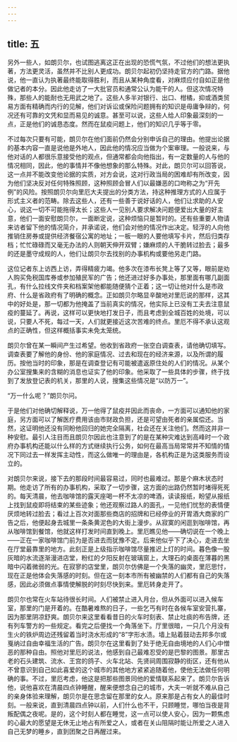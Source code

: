 ```yaml
---
---
---
```

title: 五
---



另外一些人，如朗贝尔，也试图逃离这正在出现的恐慌气氛，不过他们的想法更执著，方法更灵活，虽然并不比别人更成功。朗贝尔起初仍坚持走官方的门路。据他说，他一直认为执著最终能取得胜利，而且从某种角度看，对麻烦应付自如正是他做记者的本分。因此他走访了一大批官员和通常公认为能干的人。但这次情况特殊，那些人的能耐也无用武之地了。这些人多半对银行、出口、柑橘，抑或酒类贸易方面有精确而内行的见解，他们对诉讼或保险问题拥有的知识是毋庸争辩的，何况还有可靠的文凭和显而易见的诚意。甚至可以说，这些人给人印象最深刻的一点，正是他们的诚恳态度。然而在鼠疫问题上，他们的知识几乎等于零。

不过每次只要有可能，朗贝尔在他们面前仍然会分别申诉自己的理由。他提出论据的基本内容一直是说他是外地人，因此他的情况应当做为个案审理。一般说来，与他对话的人都很乐意接受他的观点，但通常都会向他指出，有一定数量的人与他的情况相同，因此，他的事情并不像他想象的那么特殊。对此，朗贝尔可以回答说，这一点并不能改变他论据的实质，对方会说，这对行政当局的困难却有所改变，因为他们坚决反对任何特殊照顾，这种照顾会冒人们以最嫌恶的口吻称之为“开先例”的风险。按照朗贝尔向里厄大夫提出的分类方法，持这种推理方式的人应属于形式主义者的范畴。除去这些人，还有一些善于说好话的人，他们让求助的人安心，说这一切不可能拖得太长；这些人一见别人要求解决问题便爱出大量的好主意，他们一面安慰朗贝尔，一面断定说，这种烦恼只是暂时的。还有些重要人物请来访者留下他的情况简介，并承诺说，他们会对他的情况作出决定。轻浮的人向他推销住房券或提供经济餐宿公寓的地址；一板一眼的人要他填写卡片，然后归类存档；忙忙碌碌而又毫无办法的人则朝天伸开双臂；嫌麻烦的人干脆转过脸去；最多的还是墨守成规的人，他们让朗贝尔去找别的办事机构或要他另走门路。

这位记者东上访西上访，弄得精疲力竭。他多次在漆布长凳上等了又等，眼前是劝人购买免税国库券或参加殖民军的广告；他还进过好多办事处，那里面有哪几副面孔，有什么拉线文件夹和档案架他都能随便猜个正着；这一切让他对什么是市政府、什么是省政府有了明确的概念。正如朗贝尔略显辛酸地对里厄说的那样，这其中的好处是，那一切都为他掩盖了当前真实的情况，他实际上已没有工夫去注意鼠疫的蔓延了。再说，这样可以更快地打发日子，而且考虑到全城百姓的处境，可以说，只要人不死，每过一天，人们就更接近这次苦难的终点。里厄不得不承认这观点的正确性，但这样概括事实未免太笼统。

朗贝尔曾在某一瞬间产生过希望。他收到省政府一张空白调查表，请他确切填写。调查表要了解他的身份、他的家庭情况、过去和现在的经济来源，以及所谓的履历。按他当时的印象，那是在调查登记有可能被遣返原住处的人们的情况。从某个办公室搜集来的含糊的消息也证实了他的印象。他采取了一些具体的步骤，终于找到了发放登记表的机关，那里的人说，搜集这些情况是“以防万一”。

“万一什么呢？”朗贝尔问。

于是他们对他确切解释说，万一他得了鼠疫并因此而丧命，一方面可以通知他的家庭，另方面可以了解医疗费用该由市财政负担，还是可望由死者的亲属偿还。当然，这证明他还没有同盼他回归的她完全隔离，社会还在关注他们。然而这并非一种安慰。最引人注目而且朗贝尔因此也注意到了的是在某种灾难达到高峰时一个政府办事机构还能以什么样的方式继续执行公务，如何在最高当局常常并不知情的情况下同过去一样发挥主动性，而这么做唯一的理由是，各机构正是为这类服务而设立的。

对朗贝尔来说，接下去的那段时间最容易过，同时也最难过。那是个麻木状态时期。他走访了所有的办事机构，采取了一切步骤，这方面的出路仍然暂时堵得死死的。每天清晨，他去咖啡馆的露天座喝一杯不太凉的啤酒，读读报纸，盼望从报纸上找到鼠疫即将结束的某些迹象；他还观察过路人的面孔，一见他们忧愁的表情便厌烦地转过脸去；看过上百次对面那些商店的招牌和已经停业的开胃酒大商家的广告之后，他便起身去城里一条条黄泥色的大街上漫步。从寂寞的闲逛到咖啡馆，再从咖啡馆到餐馆，他就这样打发时间直到晚上。里厄瞧见他——确切说在一个晚上——正在一家咖啡馆门前为是否进去而犹豫不定。后来他似乎下了决心，走进去坐在厅堂最靠里的地方。此刻正是上级指示咖啡馆尽量推迟上灯的时间。暮色像一股灰暗的水流逐渐漫进店堂，粉红的夕阳反射在玻璃窗上，大理石的桌面在薄暮的黑暗中闪着微弱的光。在寂寥的店堂里，朗贝尔仿佛是一个失落的幽灵，里厄思忖，现在正是他体会失落感的时刻。但在这一刻本市所有被幽禁的人们都有自己的失落感，因此必须做点事情使解脱的时刻尽快到来。里厄转身走开了。

朗贝尔也常在火车站待很长时间。人们被禁止进入月台，但从外面可以进入候车室，那里的门是开着的。在酷暑难熬的日子，一些乞丐有时在各候车室安营扎寨，因为那里阴凉舒爽。朗贝尔来这里看看昔日的火车时刻表、禁止吐痰的布告牌，还有列车警方的一些规定。看完之后便找一个角落坐下。厅里很暗，一只几个月没有生火的铁炉周边还残留着当时浇水形成的“8”字形水渍。墙上贴着鼓动去邦多尔或戛纳过自由幸福生活的广告。朗贝尔在这里看到了处于绝无自由境地的人们心中憎恶的那种自由。照他对里厄的说法，他感到自己最难忍受的是巴黎的图景。那里古老的石头建筑、流水、王宫的鸽子、火车北站、先贤祠周围寂静的街区，还有他从不曾意识到自己如此喜爱的这个城市的其他地方紧紧追随着他，使他无法做任何明确的事。不过，里厄考虑，他这是把那些图景同他的爱情联系起来了。朗贝尔告诉他，说他喜欢在清晨四点钟睡醒，醒来便想念自己的城市，大夫一听就不难从自己的亲身体验来理解，朗贝尔是在思念留在那里的女人。原来那是占有女人的最佳时刻。一般来说，直到清晨四点钟以前，人们什么也不干，只顾睡觉，哪怕当夜是背叛配偶之夜呢。是的，这个时刻人都在睡觉，这一点可以使人安心，因为一颗焦虑的心最大的愿望是无休无止地占有所爱之人，或者在关山阻隔时能让所爱之人进入自己无梦的睡乡，直到团聚之日再醒过来。